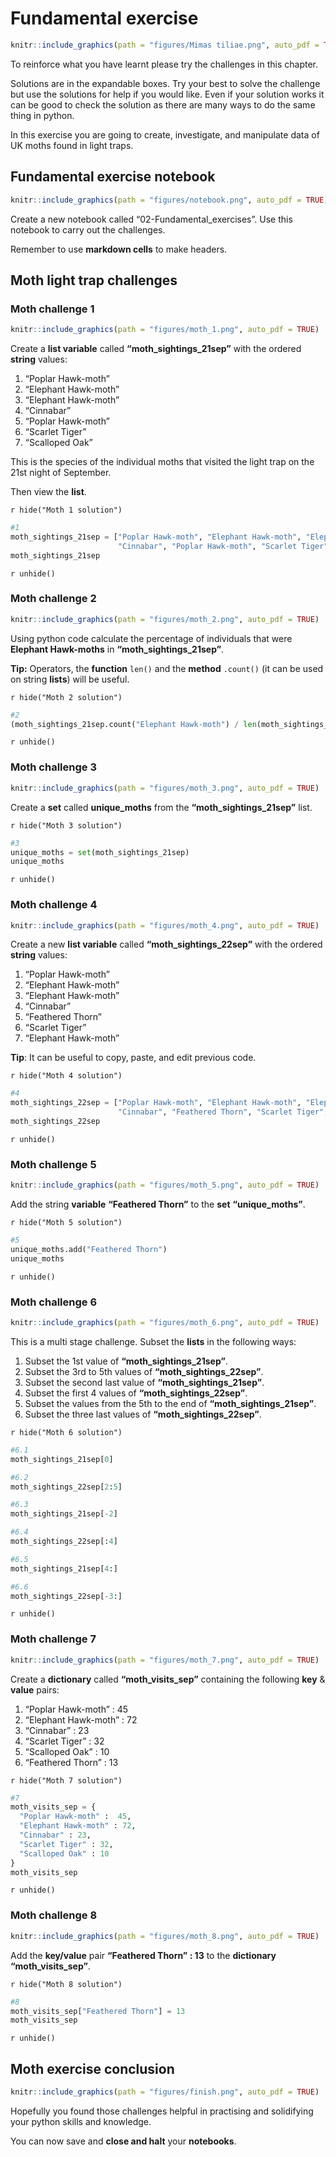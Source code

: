 # Fundamental exercise {#fundamental_exercise}
```r
knitr::include_graphics(path = "figures/Mimas tiliae.png", auto_pdf = TRUE)
```

To reinforce what you have learnt please try the challenges in this chapter.

Solutions are in the expandable boxes.
Try your best to solve the challenge but use the solutions for help if you would like.
Even if your solution works it can be good to check the solution as there are many ways to do the same thing in python.

In this exercise you are going to create, investigate, and manipulate data of UK moths found in light traps.

## Fundamental exercise notebook
```r
knitr::include_graphics(path = "figures/notebook.png", auto_pdf = TRUE)
```

Create a new notebook called "02-Fundamental_exercises". Use this notebook to carry out the challenges.

Remember to use __markdown cells__ to make headers.

## Moth light trap challenges

### Moth challenge 1
```r
knitr::include_graphics(path = "figures/moth_1.png", auto_pdf = TRUE)
```

Create a __list variable__ called __"moth_sightings_21sep"__ with the ordered __string__ values:

1. "Poplar Hawk-moth"
2. "Elephant Hawk-moth"
3. "Elephant Hawk-moth"
4. "Cinnabar"
5. "Poplar Hawk-moth"
6. "Scarlet Tiger"
7. "Scalloped Oak"

This is the species of the individual moths that visited the light trap on the 21st night of September. 

Then view the __list__.

`r hide("Moth 1 solution")`
```python
#1
moth_sightings_21sep = ["Poplar Hawk-moth", "Elephant Hawk-moth", "Elephant Hawk-moth",
                        "Cinnabar", "Poplar Hawk-moth", "Scarlet Tiger", "Scalloped Oak"]
moth_sightings_21sep
```
`r unhide()`

### Moth challenge 2
```r
knitr::include_graphics(path = "figures/moth_2.png", auto_pdf = TRUE)
```

Using python code calculate the percentage of individuals that were __Elephant Hawk-moths__ in __"moth_sightings_21sep"__.

__Tip:__ Operators, the __function__ `len()` and the __method__ `.count()` (it can be used on string __lists__) will be useful.

`r hide("Moth 2 solution")`
```python
#2
(moth_sightings_21sep.count("Elephant Hawk-moth") / len(moth_sightings_21sep)) * 100
```
`r unhide()`

### Moth challenge 3
```r
knitr::include_graphics(path = "figures/moth_3.png", auto_pdf = TRUE)
```

Create a __set__ called __unique_moths__ from the __"moth_sightings_21sep"__ list.

`r hide("Moth 3 solution")`
```python
#3
unique_moths = set(moth_sightings_21sep)
unique_moths
```
`r unhide()`

### Moth challenge 4
```r
knitr::include_graphics(path = "figures/moth_4.png", auto_pdf = TRUE)
```

Create a new __list variable__ called __"moth_sightings_22sep"__ with the ordered __string__ values:

1. "Poplar Hawk-moth"
2. "Elephant Hawk-moth"
3. "Elephant Hawk-moth"
4. "Cinnabar"
5. "Feathered Thorn"
6. "Scarlet Tiger"
7. "Elephant Hawk-moth"

__Tip__: It can be useful to copy, paste, and edit previous code.

`r hide("Moth 4 solution")`
```python
#4
moth_sightings_22sep = ["Poplar Hawk-moth", "Elephant Hawk-moth", "Elephant Hawk-moth",
                        "Cinnabar", "Feathered Thorn", "Scarlet Tiger", "Elephant Hawk-moth"]
moth_sightings_22sep
```
`r unhide()`

### Moth challenge 5
```r
knitr::include_graphics(path = "figures/moth_5.png", auto_pdf = TRUE)
```

Add the string __variable__ __"Feathered Thorn"__ to the __set__  __"unique_moths"__.

`r hide("Moth 5 solution")`
```python
#5
unique_moths.add("Feathered Thorn")
unique_moths
```
`r unhide()`

### Moth challenge 6
```r
knitr::include_graphics(path = "figures/moth_6.png", auto_pdf = TRUE)
```

This is a multi stage challenge.
Subset the __lists__ in the following ways:

1. Subset the 1st value of __"moth_sightings_21sep"__.
2. Subset the 3rd to 5th values of __"moth_sightings_22sep"__.
3. Subset the second last value of __"moth_sightings_21sep"__.
4. Subset the first 4 values of __"moth_sightings_22sep"__.
5. Subset the values from the 5th to the end of __"moth_sightings_21sep"__.
6. Subset the three last values of __"moth_sightings_22sep"__.

`r hide("Moth 6 solution")`
```python
#6.1
moth_sightings_21sep[0]
```
```python
#6.2
moth_sightings_22sep[2:5]
```
```python
#6.3
moth_sightings_21sep[-2]
```
```python
#6.4
moth_sightings_22sep[:4]
```
```python
#6.5
moth_sightings_21sep[4:]
```
```python
#6.6
moth_sightings_22sep[-3:]
```
`r unhide()`

### Moth challenge 7
```r
knitr::include_graphics(path = "figures/moth_7.png", auto_pdf = TRUE)
```

Create a __dictionary__ called __"moth_visits_sep"__ containing the following __key__ & __value__ pairs:

1. "Poplar Hawk-moth" : 45
2. "Elephant Hawk-moth" : 72
3. "Cinnabar" : 23
4. "Scarlet Tiger" : 32
5. "Scalloped Oak" : 10
6. "Feathered Thorn" : 13

`r hide("Moth 7 solution")`
```python
#7
moth_visits_sep = {
  "Poplar Hawk-moth" :  45, 
  "Elephant Hawk-moth" : 72,
  "Cinnabar" : 23,
  "Scarlet Tiger" : 32,
  "Scalloped Oak" : 10
}
moth_visits_sep
```
`r unhide()`

### Moth challenge 8
```r
knitr::include_graphics(path = "figures/moth_8.png", auto_pdf = TRUE)
```

Add the __key/value__ pair __"Feathered Thorn" : 13__ to the __dictionary__ __"moth_visits_sep"__.

`r hide("Moth 8 solution")`
```python
#8
moth_visits_sep["Feathered Thorn"] = 13
moth_visits_sep
```
`r unhide()`

## Moth exercise conclusion
```r
knitr::include_graphics(path = "figures/finish.png", auto_pdf = TRUE)
```

Hopefully you found those challenges helpful in practising and solidifying your python skills and knowledge.

You can now save and __close and halt__ your __notebooks__.
